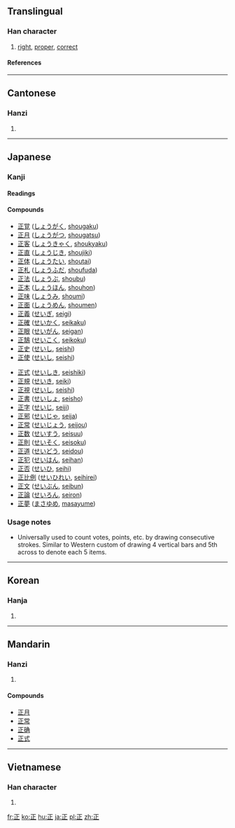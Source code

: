 ==Translingual==
{{stroke order|type=animate}}{{stroke order}}

===Han character===
{{Han char|rn=77|rad=止|as=01|sn=5|four=1010<sub>2</sub>|canj=一卜中一 (MYLM)|ids=⿱[[一]][[止]]}}

# [[right]], [[proper]], [[correct]]

====References====
{{Han ref|kx=0574.020|dkj=16255|dj=0962.020|hdz=21436.010|uh=6B63|ud=27491|bh=A5BF|bd=42431}}

----

==Cantonese==

===Hanzi===
{{yue-hanzi|jyut=|y=jing3}}

# {{defn|Cantonese}}

----

==Japanese==

===Kanji===
{{ja-kanji|grade=1|rs=止01}}

====Readings====
{{ja-readings|on=[[せい]] (sei), [[しょう]] (shō)|kun=[[ただしい]] (tadashii), [[まさ]] (masa), [[ただす]] (tadasu)}}

====Compounds====
{{top}}
*[[正覚]] ([[しょうがく]], [[shougaku]])
*[[正月]] ([[しょうがつ]], [[shougatsu]])
*[[正客]] ([[しょうきゃく]], [[shoukyaku]])
*[[正直]] ([[しょうじき]], [[shoujiki]])
*[[正体]] ([[しょうたい]], [[shoutai]])
*[[正札]] ([[しょうふだ]], [[shoufuda]])
*[[正法]] ([[しょうぶ]], [[shoubu]])
*[[正本]] ([[しょうほん]], [[shouhon]])
*[[正味]] ([[しょうみ]], [[shoumi]])
*[[正面]] ([[しょうめん]], [[shoumen]])
*[[正義]] ([[せいぎ]], [[seigi]])
*[[正確]] ([[せいかく]], [[seikaku]])
*[[正眼]] ([[せいがん]], [[seigan]])
*[[正鵠]] ([[せいこく]], [[seikoku]])
*[[正史]] ([[せいし]], [[seishi]])
*[[正使]] ([[せいし]], [[seishi]])
{{mid}}
*[[正式]] ([[せいしき]], [[seishiki]])
*[[正規]] ([[せいき]], [[seiki]])
*[[正視]] ([[せいし]], [[seishi]])
*[[正書]] ([[せいしょ]], [[seisho]])
*[[正字]] ([[せいじ]], [[seiji]])
*[[正邪]] ([[せいじゃ]], [[seija]])
*[[正常]] ([[せいじょう]], [[seijou]])
*[[正数]] ([[せいすう]], [[seisuu]])
*[[正則]] ([[せいそく]], [[seisoku]])
*[[正道]] ([[せいどう]], [[seidou]])
*[[正犯]] ([[せいはん]], [[seihan]])
*[[正否]] ([[せいひ]], [[seihi]])
*[[正比例]] ([[せいひれい]], [[seihirei]])
*[[正文]] ([[せいぶん]], [[seibun]])
*[[正論]] ([[せいろん]], [[seiron]])
*[[正夢]] ([[まさゆめ]], [[masayume]])
{{bottom}}

===Usage notes===
* Universally used to count votes, points, etc. by drawing consecutive strokes. Similar to Western custom of drawing 4 vertical bars and 5th across to denote each 5 items.

----

==Korean==

===Hanja===
{{ko-hanja|hangeul=정|eumhun=바를|rv=jeong|mr=chŏng|y=ceng}}

# {{defn|Korean}}

----

==Mandarin==

===Hanzi===
{{cmn-hanzi|pin=[[zhèng]] (zheng4)|wg=cheng<sup>4</sup>}}

# {{defn|Mandarin}}

====Compounds====
*[[正月]]
*[[正常]]
*[[正确]]
*[[正式]]

----

==Vietnamese==

===Han character===
{{vi-hantu|chính, chánh}}

# {{defn|Vietnamese}}

[[fr:正]]
[[ko:正]]
[[hu:正]]
[[ja:正]]
[[pl:正]]
[[zh:正]]